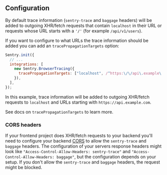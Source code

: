 ## Configuration

By default trace information (`sentry-trace` and `baggage` headers) will be added to outgoing XHR/fetch requests that contain `localhost` in their URL or requests whose URL starts with a `'/'` (for example `/api/v1/users`).

If you want to configure to what URLs the trace information should be added you can add an `tracePropagationTargets` option:

```javascript
Sentry.init({
  // ...
  integrations: [
    new Sentry.BrowserTracing({
      tracePropagationTargets: ["localhost", /^https:\/\/api\.example\.com/],
    }),
  ],
});
```

In this example, trace information will be added to outgoing XHR/fetch requests to `localhost` and URLs starting with `https://api.example.com`.

See docs on <PlatformLink to="/performance/instrumentation/automatic-instrumentation/#tracepropagationtargets">`tracePropagationTargets`</PlatformLink> to learn more.

### CORS headers

If your frontend project does XHR/fetch requests to your backend you'll need to configure your backend [CORS](https://developer.mozilla.org/en-US/docs/Web/HTTP/Headers/Access-Control-Allow-Headers) to allow the `sentry-trace` and `baggage` headers. The configuration of your servers response headers might look like `"Access-Control-Allow-Headers: sentry-trace"` and `"Access-Control-Allow-Headers: baggage"`, but the configuration depends on your setup. If you don't allow the `sentry-trace` and `baggage` headers, the request might be blocked.

